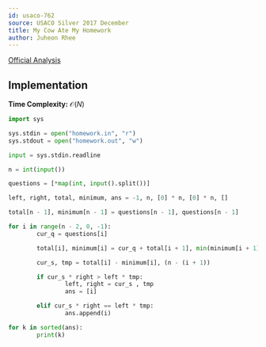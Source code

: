 ```yaml
---
id: usaco-762
source: USACO Silver 2017 December
title: My Cow Ate My Homework
author: Juheon Rhee
---
```


[Official Analysis](http://www.usaco.org/current/data/sol_homework_silver_dec17.html)

## Implementation

**Time Complexity:** $\mathcal{O}(N)$

<LanguageSection>

<PySection>

```python
import sys

sys.stdin = open("homework.in", "r")
sys.stdout = open("homework.out", "w")

input = sys.stdin.readline

n = int(input())

questions = [*map(int, input().split())]

left, right, total, minimum, ans = -1, n, [0] * n, [0] * n, []

total[n - 1], minimum[n - 1] = questions[n - 1], questions[n - 1]

for i in range(n - 2, 0, -1):
        cur_q = questions[i]

        total[i], minimum[i] = cur_q + total[i + 1], min(minimum[i + 1], cur_q)

        cur_s, tmp = total[i] - minimum[i], (n - (i + 1))

        if cur_s * right > left * tmp:
                left, right = cur_s , tmp
                ans = [i]

        elif cur_s * right == left * tmp:
                ans.append(i)

for k in sorted(ans):
        print(k)
```

</PySection>

</LanguageSection>
